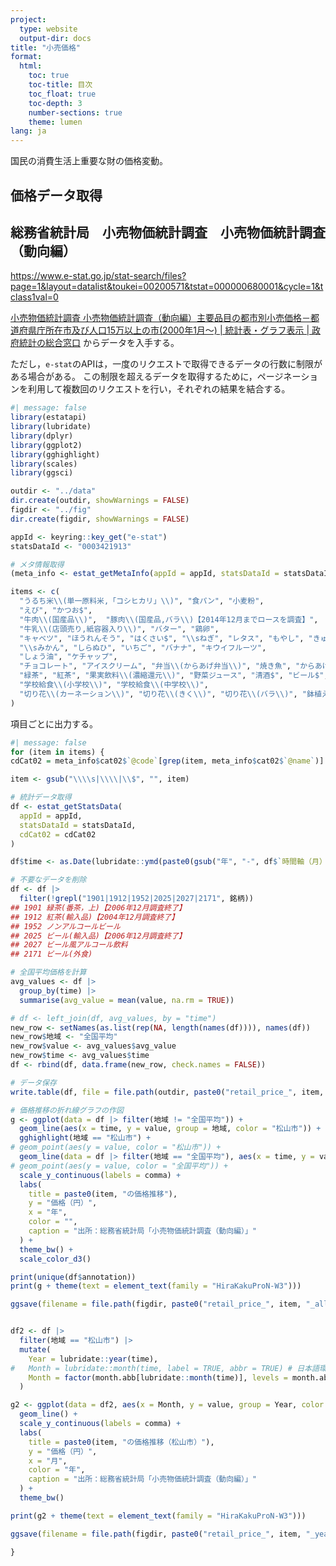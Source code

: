```yaml
---
project:
  type: website
  output-dir: docs
title: "小売価格"
format:
  html:
    toc: true
    toc-title: 目次
    toc_float: true
    toc-depth: 3
    number-sections: true
    theme: lumen
lang: ja
---
```


国民の消費生活上重要な財の価格変動。

## 価格データ取得

::: {.callout-note collapse="true" icon="true"}
## 総務省統計局　小売物価統計調査　小売物価統計調査（動向編）

[https://www.e-stat.go.jp/stat-search/files?page=1&layout=datalist&toukei=00200571&tstat=000000680001&cycle=1&tclass1val=0](https://www.e-stat.go.jp/stat-search/files?page=1&layout=datalist&toukei=00200571&tstat=000000680001&cycle=1&tclass1val=0){target="_blank"}
:::

[小売物価統計調査 小売物価統計調査（動向編）主要品目の都市別小売価格－都道府県庁所在市及び人口15万以上の市(2000年1月～) | 統計表・グラフ表示 | 政府統計の総合窓口](https://www.e-stat.go.jp/dbview?sid=0003421913){target="_blank"} からデータを入手する。

ただし，`e-stat`のAPIは，一度のリクエストで取得できるデータの行数に制限がある場合がある。
この制限を超えるデータを取得するために，ページネーションを利用して複数回のリクエストを行い，それぞれの結果を結合する。

```r
#| message: false
library(estatapi)
library(lubridate)
library(dplyr)
library(ggplot2)
library(gghighlight)
library(scales)
library(ggsci)

outdir <- "../data"
dir.create(outdir, showWarnings = FALSE)
figdir <- "../fig"
dir.create(figdir, showWarnings = FALSE)

appId <- keyring::key_get("e-stat")
statsDataId <- "0003421913"

# メタ情報取得
(meta_info <- estat_getMetaInfo(appId = appId, statsDataId = statsDataId))

items <- c(
  "うるち米\\(単一原料米,「コシヒカリ」\\)", "食パン", "小麦粉",
  "えび", "かつお$",
  "牛肉\\(国産品\\)",  "豚肉\\(国産品,バラ\\)【2014年12月までロースを調査】",
  "牛乳\\(店頭売り,紙容器入り\\)", "バター", "鶏卵",
  "キャベツ", "ほうれんそう", "はくさい$", "\\sねぎ", "レタス", "もやし", "きゅうり", "なす", "トマト", "ピーマン",
  "\\sみかん", "しらぬひ", "いちご", "バナナ", "キウイフルーツ",
  "しょう油", "ケチャップ",
  "チョコレート", "アイスクリーム", "弁当\\(からあげ弁当\\)", "焼き魚", "からあげ$", "冷凍ぎょうざ",
  "緑茶", "紅茶", "果実飲料\\(濃縮還元\\)", "野菜ジュース", "清酒$", "ビール$",
  "学校給食\\(小学校\\)", "学校給食\\(中学校\\)",
  "切り花\\(カーネーション\\)", "切り花\\(きく\\)", "切り花\\(バラ\\)", "鉢植え", "園芸用肥料"
)
```

項目ごとに出力する。
```r
#| message: false
for (item in items) {
cdCat02 = meta_info$cat02$`@code`[grep(item, meta_info$cat02$`@name`)]

item <- gsub("\\\\s|\\\\|\\$", "", item)

# 統計データ取得
df <- estat_getStatsData(
  appId = appId,
  statsDataId = statsDataId,
  cdCat02 = cdCat02
)

df$time <- as.Date(lubridate::ymd(paste0(gsub("年", "-", df$`時間軸（月）`), "-01")))

# 不要なデータを削除
df <- df |>
  filter(!grepl("1901|1912|1952|2025|2027|2171", 銘柄))
## 1901 緑茶(番茶，上)【2006年12月調査終了】
## 1912 紅茶(輸入品)【2004年12月調査終了】
## 1952 ノンアルコールビール
## 2025 ビール(輸入品)【2006年12月調査終了】
## 2027 ビール風アルコール飲料
## 2171 ビール(外食)

# 全国平均価格を計算
avg_values <- df |>
  group_by(time) |>
  summarise(avg_value = mean(value, na.rm = TRUE))

# df <- left_join(df, avg_values, by = "time")
new_row <- setNames(as.list(rep(NA, length(names(df)))), names(df))
new_row$地域 <- "全国平均"
new_row$value <- avg_values$avg_value
new_row$time <- avg_values$time
df <- rbind(df, data.frame(new_row, check.names = FALSE))

# データ保存
write.table(df, file = file.path(outdir, paste0("retail_price_", item, "_all.csv")), sep = ",", row.names = FALSE)

# 価格推移の折れ線グラフの作図
g <- ggplot(data = df |> filter(地域 != "全国平均")) +
  geom_line(aes(x = time, y = value, group = 地域, color = "松山市")) +
  gghighlight(地域 == "松山市") +
# geom_point(aes(y = value, color = "松山市")) +
  geom_line(data = df |> filter(地域 == "全国平均"), aes(x = time, y = value, group = 地域, color = "全国平均")) +
# geom_point(aes(y = value, color = "全国平均")) +
  scale_y_continuous(labels = comma) +
  labs(
    title = paste0(item, "の価格推移"),
    y = "価格（円）",
    x = "年",
    color = "",
    caption = "出所：総務省統計局「小売物価統計調査（動向編）」"
  ) +
  theme_bw() +
  scale_color_d3()

print(unique(df$annotation))
print(g + theme(text = element_text(family = "HiraKakuProN-W3")))

ggsave(filename = file.path(figdir, paste0("retail_price_", item, "_all", ".pdf")), plot = g, width = 8, height = 4)


df2 <- df |>
  filter(地域 == "松山市") |>
  mutate(
    Year = lubridate::year(time),
#   Month = lubridate::month(time, label = TRUE, abbr = TRUE) # 日本語環境だと期待通りにならない
    Month = factor(month.abb[lubridate::month(time)], levels = month.abb, ordered = TRUE)
  )

g2 <- ggplot(data = df2, aes(x = Month, y = value, group = Year, color = as.factor(Year))) +
  geom_line() +
  scale_y_continuous(labels = comma) +
  labs(
    title = paste0(item, "の価格推移（松山市）"),
    y = "価格（円）",
    x = "月",
    color = "年",
    caption = "出所：総務省統計局「小売物価統計調査（動向編）」"
  ) +
  theme_bw()

print(g2 + theme(text = element_text(family = "HiraKakuProN-W3")))

ggsave(filename = file.path(figdir, paste0("retail_price_", item, "_yearly", ".pdf")), plot = g2, width = 8, height = 4)

}
```
